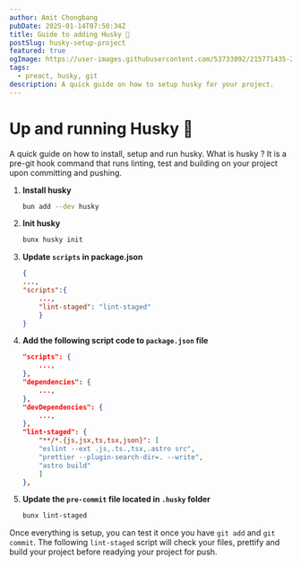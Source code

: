 ```yaml
---
author: Amit Chongbang
pubDate: 2025-01-14T07:50:34Z
title: Guide to adding Husky 🐶
postSlug: husky-setup-project
featured: true
ogImage: https://user-images.githubusercontent.com/53733092/215771435-25408246-2309-4f8b-a781-1f3d93bdf0ec.png
tags:
  - preact, husky, git
description: A quick guide on how to setup husky for your project.
---
```


# Up and running Husky 🐶

A quick guide on how to install, setup and run husky. What is husky ? It is a pre-git hook command that
runs linting, test and building on your project upon committing and pushing.

1. **Install husky**
   ```bash
   bun add --dev husky
   ```
2. **Init husky**
   ```bash
   bunx husky init
   ```
3. **Update `scripts` in package.json**
   ```json
   {
   ...,
   "scripts":{
       ...,
       "lint-staged": "lint-staged"
       }
   }
   ```
4. **Add the following script code to `package.json` file**

   ```json
   "scripts": {
       ...,
   },
   "dependencies": {
       ...,
   },
   "devDependencies": {
       ...,
   },
   "lint-staged": {
       "**/*.{js,jsx,ts,tsx,json}": [
       "eslint --ext .js,.ts.,tsx,.astro src",
       "prettier --plugin-search-dir=. --write",
       "astro build"
       ]
   },
   ```

5. **Update the `pre-commit` file located in `.husky` folder**
   ```bash
   bunx lint-staged
   ```

Once everything is setup, you can test it once you have `git add` and `git commit`. The following `lint-staged` script will check your files, prettify and build your project before readying your project for push.
